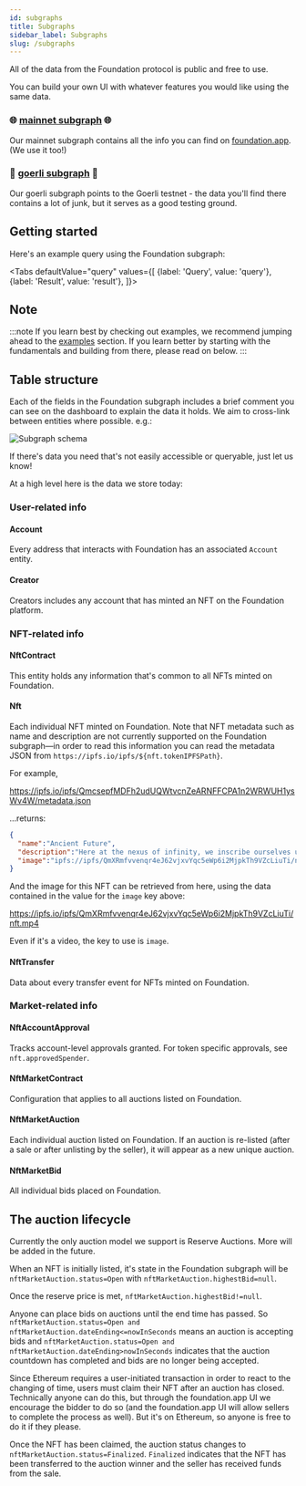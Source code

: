 ```yaml
---
id: subgraphs
title: Subgraphs
sidebar_label: Subgraphs
slug: /subgraphs
---
```



All of the data from the Foundation protocol is public and free to use.

You can build your own UI with whatever features you would like using the same data.

### 🌐 [mainnet subgraph](https://thegraph.com/explorer/subgraph/f8n/fnd) 🌐

Our mainnet subgraph contains all the info you can find on [foundation.app](https://foundation.app). (We use it too!)

### 🚧 [goerli subgraph](https://thegraph.com/explorer/subgraph/f8n/fnd-goerli) 🚧

Our goerli subgraph points to the Goerli testnet - the data you'll find there contains a lot of junk, but it serves as a good testing ground.

## Getting started

Here's an example query using the Foundation subgraph:


<Tabs
  defaultValue="query"
  values={[
    {label: 'Query', value: 'query'},
    {label: 'Result', value: 'result'},
  ]}>
  <TabItem value="query"><ExampleQuery/></TabItem>
  <TabItem value="result"><ExampleResult/></TabItem>
</Tabs>

## Note

:::note
If you learn best by checking out examples, we recommend jumping ahead to the [examples](subgraphs-examples) section. If you learn better by starting with the fundamentals and building from there, please read on below.
:::

## Table structure

Each of the fields in the Foundation subgraph includes a brief comment you can see on the dashboard to explain the data it holds. We aim to cross-link between entities where possible. e.g.:

<img alt="Subgraph schema" src="/img/schema.png" />

If there's data you need that's not easily accessible or queryable, just let us know!

At a high level here is the data we store today:

### User-related info

#### **Account**

Every address that interacts with Foundation has an associated `Account` entity.

#### **Creator**

Creators includes any account that has minted an NFT on the Foundation platform.

### NFT-related info

#### **NftContract**

This entity holds any information that's common to all NFTs minted on Foundation.

#### **Nft**

Each individual NFT minted on Foundation. Note that NFT metadata such as name and description are not currently supported on the Foundation subgraph—in order to read this information you can read the metadata JSON from `https://ipfs.io/ipfs/${nft.tokenIPFSPath}`.

For example,

https://ipfs.io/ipfs/QmcsepfMDFh2udUQWtvcnZeARNFFCPA1n2WRWUH1ysWv4W/metadata.json

...returns:

```json
{
  "name":"Ancient Future",
  "description":"Here at the nexus of infinity, we inscribe ourselves upon the sacred discs. For We are the Ancients of a Future Civilization. \n\nSingle Edition VHS Text Art by Sarah Zucker, 2020. Created in studio with Hi8 Camcorder Title Feedback, digital animation and analog processing on VHS. Filmed in 4K from vintage CRT TV screen.\n",
  "image":"ipfs://ipfs/QmXRmfvvenqr4eJ62vjxvYqc5eWp6i2MjpkTh9VZcLiuTi/nft.mp4"
}
```

And the image for this NFT can be retrieved from here, using the data contained in the value for the `image` key above:

https://ipfs.io/ipfs/QmXRmfvvenqr4eJ62vjxvYqc5eWp6i2MjpkTh9VZcLiuTi/nft.mp4

Even if it's a video, the key to use is `image`.

#### **NftTransfer**

Data about every transfer event for NFTs minted on Foundation.

### Market-related info

#### **NftAccountApproval**

Tracks account-level approvals granted. For token specific approvals, see `nft.approvedSpender`.

#### **NftMarketContract**

Configuration that applies to all auctions listed on Foundation.

#### **NftMarketAuction**

Each individual auction listed on Foundation. If an auction is re-listed (after a sale or after unlisting by the seller), it will appear as a new unique auction.

#### **NftMarketBid**

All individual bids placed on Foundation.

## The auction lifecycle

Currently the only auction model we support is Reserve Auctions. More will be added in the future.

When an NFT is initially listed, it's state in the Foundation subgraph will be `nftMarketAuction.status=Open` with `nftMarketAuction.highestBid=null`.

Once the reserve price is met, `nftMarketAuction.highestBid!=null`.

Anyone can place bids on auctions until the end time has passed. So `nftMarketAuction.status=Open and nftMarketAuction.dateEnding<=nowInSeconds` means an auction is accepting bids and `nftMarketAuction.status=Open and nftMarketAuction.dateEnding>nowInSeconds` indicates that the auction countdown has completed and bids are no longer being accepted.

Since Ethereum requires a user-initiated transaction in order to react to the changing of time, users must claim their NFT after an auction has closed. Technically anyone can do this, but through the foundation.app UI we encourage the bidder to do so (and the foundation.app UI will allow sellers to complete the process as well). But it's on Ethereum, so anyone is free to do it if they please.

Once the NFT has been claimed, the auction status changes to `nftMarketAuction.status=Finalized`. `Finalized` indicates that the NFT has been transferred to the auction winner and the seller has received funds from the sale.